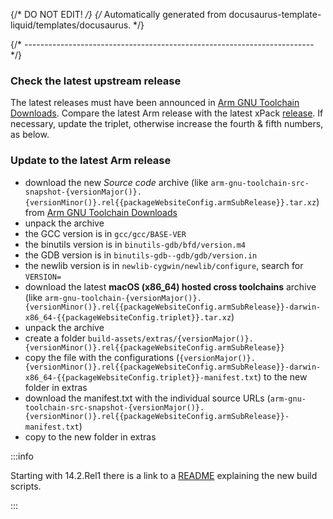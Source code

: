 {/* DO NOT EDIT! */}
{/* Automatically generated from docusaurus-template-liquid/templates/docusaurus. */}



{/* ------------------------------------------------------------------------ */}

### Check the latest upstream release

The latest releases must have been announced in
[Arm GNU Toolchain Downloads](https://developer.arm.com/downloads/-/arm-gnu-toolchain-downloads).
Compare the latest Arm release with the latest xPack
[release](https://github.com/{{githubProjectOrganization}}/{{githubProjectName}}/releases).
If necessary, update the triplet, otherwise increase the fourth & fifth numbers,
as below.

### Update to the latest Arm release

- download the new _Source code_ archive (like
<code>arm-gnu-toolchain-src-snapshot-{versionMajor()}.{versionMinor()}.rel{{packageWebsiteConfig.armSubRelease}}.tar.xz</code>) from
[Arm GNU Toolchain Downloads](https://developer.arm.com/downloads/-/arm-gnu-toolchain-downloads/)
- unpack the archive
- the GCC version is in `gcc/gcc/BASE-VER`
- the binutils version is in `binutils-gdb/bfd/version.m4`
- the GDB version is in `binutils-gdb--gdb/gdb/version.in`
- the newlib version is in `newlib-cygwin/newlib/configure`, search for `VERSION=`
- download the latest **macOS (x86_64) hosted cross toolchains** archive (like
<code>arm-gnu-toolchain-{versionMajor()}.{versionMinor()}.rel{{packageWebsiteConfig.armSubRelease}}-darwin-x86_64-{{packageWebsiteConfig.triplet}}.tar.xz</code>)
- unpack the archive
- create a folder <code>build-assets/extras/{versionMajor()}.{versionMinor()}.rel{{packageWebsiteConfig.armSubRelease}}</code>
- copy the file with the configurations
(<code>{versionMajor()}.{versionMinor()}.rel{{packageWebsiteConfig.armSubRelease}}-darwin-x86_64-{{packageWebsiteConfig.triplet}}-manifest.txt</code>) to the new folder in extras
- download the manifest.txt with the individual source URLs
(<code>arm-gnu-toolchain-src-snapshot-{versionMajor()}.{versionMinor()}.rel{{packageWebsiteConfig.armSubRelease}}-manifest.txt</code>)
- copy to the new folder in extras

:::info

Starting with 14.2.Rel1 there is a link to a [README](https://gitlab.arm.com/tooling/gnu-devtools-for-arm/-/blob/main/README.md) explaining the new build scripts.

:::
